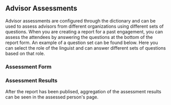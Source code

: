 
<Meta title="ANET User Stories/Linguist Assessments" />

## Advisor Assessments

Advisor assessments are configured through the dictionary and can be used to assess advisors from different organizations using different sets of questions.
When you are creating a report for a past engagement, you can assess the attendees by answering the questions at the bottom of the report form. An example
of a question set can be found below. Here you can select the role of the linguist and can answer different sets of questions based on that role.

### Assessment Form

<Story id="anet-components-linguist-assessments--assessment-form-example" />

### Assessment Results

After the report has been publised, aggregation of the assessment results can be seen in the assessed person's page.

<Story id="anet-components-linguist-assessments--assessment-results-example" />
